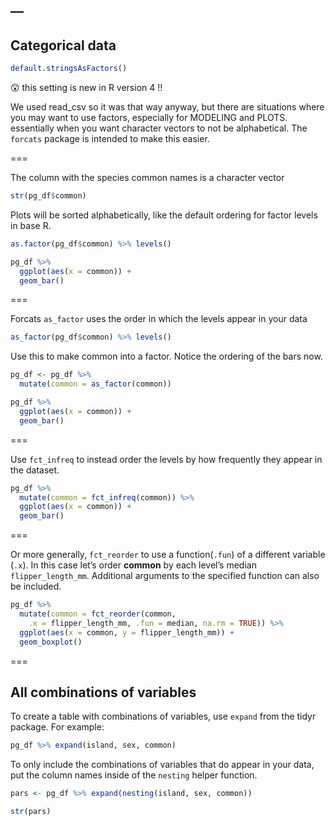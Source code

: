 ---
---

## Categorical data

```r
default.stringsAsFactors()
```

😲 this setting is new in R version 4 !!

We used read_csv so it was that way anyway, but there are situations where you may want to use factors, especially for MODELING and PLOTS. essentially when you want character vectors to not be alphabetical. The `forcats` package is intended to make this easier.

===

The column with the species common names is a character vector

```r
str(pg_df$common)
```

Plots will be sorted alphabetically, like the default ordering for factor levels in base R.

```r
as.factor(pg_df$common) %>% levels()
```

```r
pg_df %>% 
  ggplot(aes(x = common)) +
  geom_bar()
```

===

Forcats `as_factor` uses the order in which the levels appear in your data

```r
as_factor(pg_df$common) %>% levels()
```

Use this to make common into a factor. Notice the ordering of the bars now.

```r
pg_df <- pg_df %>% 
  mutate(common = as_factor(common))

pg_df %>% 
  ggplot(aes(x = common)) +
  geom_bar()
```


===

Use `fct_infreq` to instead order the levels by how frequently they appear in the dataset.

```r
pg_df %>% 
  mutate(common = fct_infreq(common)) %>%
  ggplot(aes(x = common)) +
  geom_bar()
```

===

Or more generally, `fct_reorder` to use a function(`.fun`) of a different variable (`.x`). In this case let's order **common** by each level's median `flipper_length_mm`. Additional arguments to the specified function can also be included. 

```r
pg_df %>% 
  mutate(common = fct_reorder(common, 
    .x = flipper_length_mm, .fun = median, na.rm = TRUE)) %>%
  ggplot(aes(x = common, y = flipper_length_mm)) +
  geom_boxplot()
```

===

## All combinations of variables

To create a table with combinations of variables, use `expand` from the tidyr package. For example:

```r
pg_df %>% expand(island, sex, common)
```

To only include the combinations of variables that do appear in your data, put the column names inside of the `nesting` helper function.

```r
pars <- pg_df %>% expand(nesting(island, sex, common))
```
```r
str(pars)
```




